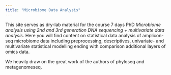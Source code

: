 ```yaml
---
title: "Microbiome Data Analysis"
---
```



This site serves as dry-lab material for the course 7 days PhD  _Microbiome analysis using 2nd and 3rd generation DNA sequencing + multivariate data analysis_. Here you will find content on statistical data analysis of amplicon-seq microbiome data including preprocessing, descriptives, univariate- and multivariate statistical modelling ending with comparison additional layers of omics data. 

We heavily draw on the great work of the authors of phyloseq and metagenomeseq. 

